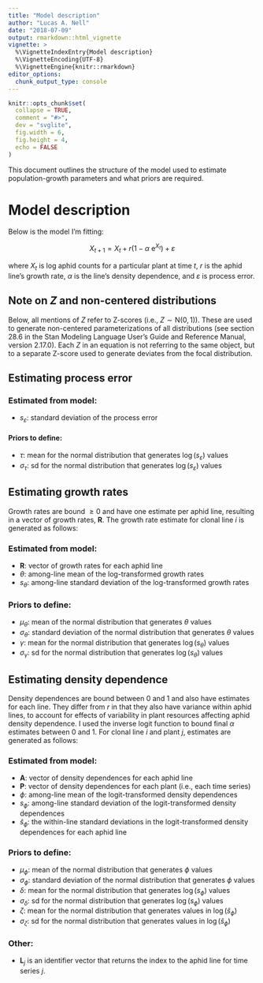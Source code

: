 ```yaml
---
title: "Model description"
author: "Lucas A. Nell"
date: "2018-07-09"
output: rmarkdown::html_vignette
vignette: >
  %\VignetteIndexEntry{Model description}
  %\VignetteEncoding{UTF-8}
  %\VignetteEngine{knitr::rmarkdown}
editor_options: 
  chunk_output_type: console
---
```


```r
knitr::opts_chunk$set(
  collapse = TRUE,
  comment = "#>",
  dev = "svglite", 
  fig.width = 6,
  fig.height = 4,
  echo = FALSE
)
```




This document outlines the structure of the model used to estimate population-growth
parameters and what priors are required.



# Model description

Below is the model I'm fitting:

$$
X_{t+1} = X_t + r \left( 1 - \alpha ~ \text{e}^{X_t} \right) + \varepsilon
$$

where $X_t$ is log aphid counts for a particular plant at time $t$,
$r$ is the aphid line's growth rate,
$\alpha$ is the line's density dependence,
and
$\varepsilon$ is process error.


## Note on $Z$ and non-centered distributions

Below, all mentions of $Z$ refer to Z-scores (i.e., $Z \sim \text{N}(0,1)$).
These are used to generate non-centered parameterizations of all distributions
(see section 28.6 in the Stan Modeling Language User's Guide and Reference Manual,
version 2.17.0).
Each $Z$ in an equation is not referring to the same object, but to a separate
Z-score used to generate deviates from the focal distribution.



## Estimating process error


\begin{align}
    \varepsilon &= s_\varepsilon Z \\
    s_\varepsilon &\sim \exp ( \tau + \sigma_\tau Z ) \\
\end{align}



### Estimated from model:

- $s_\varepsilon$: standard deviation of the process error


#### Priors to define:

- $\tau$: mean for the normal distribution that generates $\log(s_\varepsilon)$ values
- $\sigma_\tau$: sd for the normal distribution that generates $\log(s_\varepsilon)$
  values




## Estimating growth rates 

Growth rates are bound $\ge 0$ and have one estimate per aphid line,
resulting in a vector of growth rates, $\mathbf{R}$.
The growth rate estimate for clonal line $i$ is generated as follows:


\begin{align}
    
    \mathbf{R}_i &= \exp \left( \theta + s_\theta ~ Z \right) \\
    
    \theta &= \mu_{\theta} + \sigma_{\theta} ~ Z \\
    s_\theta &= \exp(\gamma + \sigma_\gamma ~ Z) \\
    
\end{align}



### Estimated from model:

- $\mathbf{R}$: vector of growth rates for each aphid line
- $\theta$: among-line mean of the log-transformed growth rates
- $s_\theta$: among-line standard deviation of the log-transformed growth rates


### Priors to define:

- $\mu_\theta$: mean of the normal distribution that generates $\theta$ values
- $\sigma_\theta$: standard deviation of the normal distribution that generates
  $\theta$ values
- $\gamma$: mean for the normal distribution that generates $\log(s_\theta)$ values
- $\sigma_\gamma$: sd for the normal distribution that generates $\log(s_\theta)$ values





## Estimating density dependence

Density dependences are bound between 0 and 1 and also have estimates for each line.
They differ from $r$ in that they also have variance within aphid lines, to account
for effects of variability in plant resources affecting aphid density dependence.
I used the inverse logit function to bound final $\alpha$ estimates between 0 and 1.
For clonal line $i$ and plant $j$, estimates are generated as follows:


\begin{align}

    \mathbf{A}_i &= \text{logit}^{-1} \hspace{-0.25em}
        \left(
            \phi + s_\phi ~ Z
        \right) \\
    
    \mathbf{P}_{j} &= \text{logit}^{-1} \hspace{-0.25em}
        \left(
            \text{logit}(\mathbf{A}_{\mathbf{L}_j}) +
            \hat{s}_{\phi} ~ Z
        \right) \\
    
    \phi &= \mu_{\phi} + \sigma_{\phi} ~ Z \\
    s_{\phi} &= \exp(\delta + \sigma_\delta ~ Z) \\
    \hat{s}_{\phi} &= \exp(\zeta + \sigma_\zeta ~ Z) \\
\end{align}




### Estimated from model:

- $\mathbf{A}$: vector of density dependences for each aphid line
- $\mathbf{P}$: vector of density dependences for each plant (i.e., each time series)
- $\phi$: among-line mean of the logit-transformed density dependences
- $s_\phi$: among-line standard deviation of the logit-transformed density dependences
- $\hat{s}_{\phi}$: the within-line standard deviations in the logit-transformed
  density dependences for each aphid line


### Priors to define:

- $\mu_\phi$: mean of the normal distribution that generates $\phi$ values
- $\sigma_\phi$: standard deviation of the normal distribution that generates $\phi$
  values
- $\delta$: mean for the normal distribution that generates $\log(s_\phi)$ values
- $\sigma_\delta$: sd for the normal distribution that generates $\log(s_\phi)$ values
- $\zeta$: mean for the normal distribution that generates values in
  $\log(\hat{s}_{\phi})$
- $\sigma_\zeta$: sd for the normal distribution that generates values in
  $\log(\hat{s}_{\phi})$


### Other:

- $\mathbf{L}_j$ is an identifier vector that returns the index to the aphid line
  for time series $j$.



